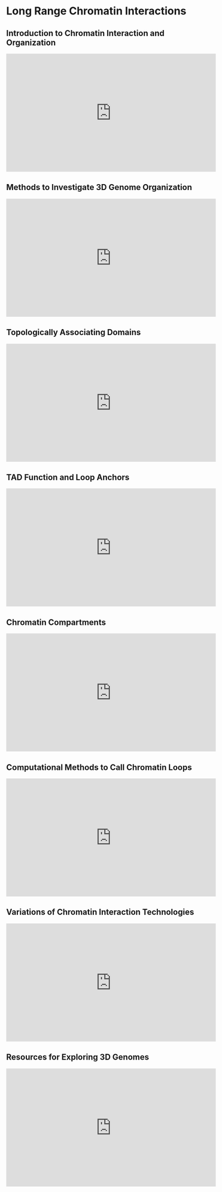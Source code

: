 # Long Range Chromatin Interactions {#lrci}

## Introduction to Chromatin Interaction and Organization

<iframe width="560" height="315" src="https://www.youtube.com/embed/ddyWbxjkhos" frameborder="0" allow="accelerometer; autoplay; clipboard-write; encrypted-media; gyroscope; picture-in-picture" allowfullscreen></iframe>

## Methods to Investigate 3D Genome Organization

<iframe width="560" height="315" src="https://www.youtube.com/embed/qQIlqTTTLcA" frameborder="0" allow="accelerometer; autoplay; clipboard-write; encrypted-media; gyroscope; picture-in-picture" allowfullscreen></iframe>

## Topologically Associating Domains

<iframe width="560" height="315" src="https://www.youtube.com/embed/ytVxgHG5REg" frameborder="0" allow="accelerometer; autoplay; clipboard-write; encrypted-media; gyroscope; picture-in-picture" allowfullscreen></iframe>

## TAD Function and Loop Anchors

<iframe width="560" height="315" src="https://www.youtube.com/embed/Lgu4HHDpqOI" frameborder="0" allow="accelerometer; autoplay; clipboard-write; encrypted-media; gyroscope; picture-in-picture" allowfullscreen></iframe>

## Chromatin Compartments

<iframe width="560" height="315" src="https://www.youtube.com/embed/odA3uAMx1pA" frameborder="0" allow="accelerometer; autoplay; clipboard-write; encrypted-media; gyroscope; picture-in-picture" allowfullscreen></iframe>

## Computational Methods to Call Chromatin Loops

<iframe width="560" height="315" src="https://www.youtube.com/embed/is8RwBGl1r4" frameborder="0" allow="accelerometer; autoplay; clipboard-write; encrypted-media; gyroscope; picture-in-picture" allowfullscreen></iframe>

## Variations of Chromatin Interaction Technologies

<iframe width="560" height="315" src="https://www.youtube.com/embed/LNq5fcFhaLk" frameborder="0" allow="accelerometer; autoplay; clipboard-write; encrypted-media; gyroscope; picture-in-picture" allowfullscreen></iframe>

## Resources for Exploring 3D Genomes

<iframe width="560" height="315" src="https://www.youtube.com/embed/Q3-8R1gs-eU" frameborder="0" allow="accelerometer; autoplay; clipboard-write; encrypted-media; gyroscope; picture-in-picture" allowfullscreen></iframe>